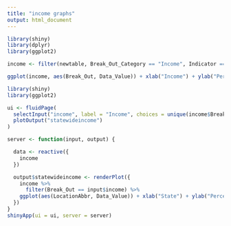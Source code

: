 ```yaml
---
title: "income graphs"
output: html_document
---
```


```r
library(shiny)
library(dplyr)
library(ggplot2)
```
```r
income <- filter(newtable, Break_Out_Category == "Income", Indicator == "Adults aged 18+ who have visited a dentist or dental clinic in the past year", Response == "Yes", Year == "2014", LocationDesc != "Guam", LocationDesc != "Puerto Rico")
```

```r
ggplot(income, aes(Break_Out, Data_Value)) + xlab("Income") + ylab("Percent") + geom_bar(stat = "identity")
```

```r
library(shiny)
library(ggplot2)

ui <- fluidPage(
  selectInput("income", label = "Income", choices = unique(income$Break_Out), selected = "disp"),
  plotOutput("statewideincome")
)

server <- function(input, output) {

  data <- reactive({
    income
  })

  output$statewideincome <- renderPlot({
    income %>%
      filter(Break_Out == input$income) %>%
    ggplot(aes(LocationAbbr, Data_Value)) + xlab("State") + ylab("Percent") + geom_bar(stat = "identity") + theme(axis.text.x = element_text(angle = 60, hjust = 1))
  })
}
shinyApp(ui = ui, server = server)
```

